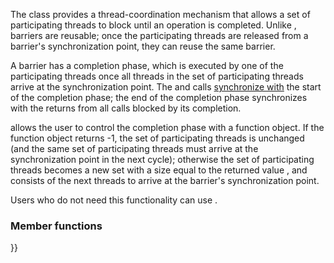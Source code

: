 {{cpp/experimental/title|flex_barrier}}
{{fmbox|class=noprint|style=font-size: 0.8em|text='''Merged into ISO C++''' The functionality described on this page was merged into the mainline ISO C++ standard as of 7/2019; see {{ltt|cpp/thread/barrier|std::barrier}} {{mark since c++20}}}}
{{cpp/experimental/concurrency/flex_barrier/navbar}}
{{dcl begin}}
{{dcl header|experimental/barrier}}
{{dcl|since=concurrency|
class flex_barrier;
}}
{{dcl end}}

The class {{tt|std::experimental::flex_barrier}} provides a thread-coordination mechanism that allows a set of participating threads to block until an operation is completed. Unlike {{lc|std::experimental::latch}}, barriers are reusable; once the participating threads are released from a barrier's synchronization point, they can reuse the same barrier.

A barrier has a completion phase, which is executed by one of the participating threads once all threads in the set of participating threads arrive at the synchronization point. The {{tt|arrive_and_wait}} and {{tt|arrive_and_drop}} calls [[cpp/atomic/memory_order|synchronize with]] the start of the completion phase; the end of the completion phase synchronizes with the returns from all calls blocked by its completion.

{{tt|std::experimental::flex_barrier}} allows the user to control the completion phase with a function object. If the function object returns -1, the set of participating threads is unchanged (and the same set of participating threads must arrive at the synchronization point in the next cycle); otherwise the set of participating threads becomes a new set with a size equal to the returned value {{tt|N}}, and consists of the next {{tt|N}} threads to arrive at the barrier's synchronization point.

Users who do not need this functionality can use {{lc|std::experimental::barrier}}.

===Member functions===
{{dsc begin}}
{{dsc inc|cpp/experimental/flex_barrier/dsc constructor}}
{{dsc inc|cpp/experimental/flex_barrier/dsc destructor}}
{{dsc inc|cpp/experimental/flex_barrier/dsc operator{{=}}}}

{{dsc inc|cpp/experimental/flex_barrier/dsc arrive_and_wait}}
{{dsc inc|cpp/experimental/flex_barrier/dsc arrive_and_drop}}
{{dsc end}}

{{langlinks|ja|zh}}